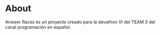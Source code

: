 # About
 
 Answer Races es un proyecto creado para la devathon VI del TEAM 3
 del canal programación en español.
